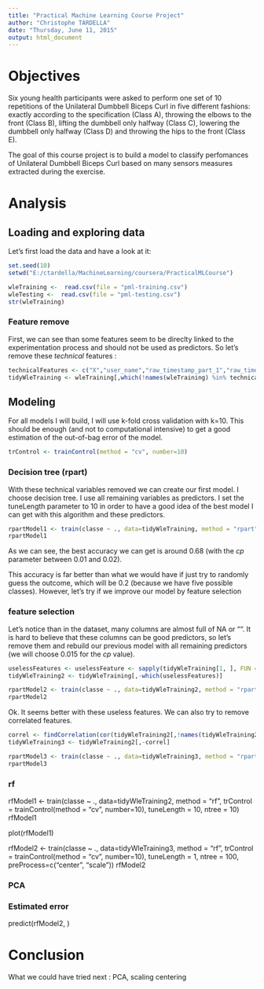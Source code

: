 ```yaml
---
title: "Practical Machine Learning Course Project"
author: "Christophe TARDELLA"
date: "Thursday, June 11, 2015"
output: html_document
---
```


# Objectives

Six young health participants were asked to perform one set of 10 repetitions of the Unilateral Dumbbell Biceps Curl in five different fashions: exactly according to the specification (Class A), throwing the elbows to the front (Class B), lifting the dumbbell only halfway (Class C), lowering the dumbbell only halfway (Class D) and throwing the hips to the front (Class E).

The goal of this course project is to build a model to classify perfomances of Unilateral Dumbbell Biceps Curl based on many sensors measures extracted during the exercise.

# Analysis

## Loading and exploring data

Let's first load the data and have a look at it:
```r
set.seed(10)
setwd("E:/ctardella/MachineLearning/coursera/PracticalMLCourse")
```

```r
wleTraining <-  read.csv(file = "pml-training.csv")
wleTesting <-  read.csv(file = "pml-testing.csv")
str(wleTraining)
```
### Feature remove

First, we can see than some features seem to be direclty linked to the experimentation process and should not be used as predictors. So let's remove these *technical* features : 

```r
technicalFeatures <- c("X","user_name","raw_timestamp_part_1","raw_timestamp_part_2","cvtd_timestamp","new_window","num_window")
tidyWleTraining <- wleTraining[,which(!names(wleTraining) %in% technicalFeatures)]
```

## Modeling

For all models I will build, I will use k-fold cross validation with k=10. This should be enough (and not to computational intensive) to get a good estimation of the out-of-bag error of the model.

```r
trControl <- trainControl(method = "cv", number=10)
```

### Decision tree (rpart)

With these technical variables removed we can create our first model. I choose decision tree. I use all remaining variables as predictors. I set the tuneLength parameter to 10 in order to have a good idea of the best model I can get with this algorithm and these predictors.

```r
rpartModel1 <- train(classe ~ ., data=tidyWleTraining, method = "rpart", trControl = trainControl(method = "cv", number=10), tuneLength = 10)
rpartModel1
```
As we can see, the best accuracy we can get is around 0.68 (with the *cp* parameter between 0.01 and 0.02).

This accuracy is far better than what we would have if just try to randomly guess the outcome, which will be 0.2 (because we have five possible classes). However, let's try if we improve our model by feature selection

### feature selection

Let's notice than in the dataset, many columns are almost full of NA or "". It is hard to believe that these columns can be good predictors, so let's remove them and rebuild our previous model with all remaining predictors (we will choose 0.015 for the *cp* value).

```r
uselessFeatures <- uselessFeature <- sapply(tidyWleTraining[1, ], FUN = function(x) {is.na(x) | x == ""})
tidyWleTraining2 <- tidyWleTraining[,-which(uselessFeatures)]

rpartModel2 <- train(classe ~ ., data=tidyWleTraining2, method = "rpart", trControl = trainControl(method = "cv", number=10), tuneGrid = data.frame(cp = 0.015))
rpartModel2
```

Ok. It seems better with these useless features. We can also try to remove correlated features.

```r
correl <- findCorrelation(cor(tidyWleTraining2[,!names(tidyWleTraining2) %in% c("classe")]))
tidyWleTraining3 <- tidyWleTraining2[,-correl]

rpartModel3 <- train(classe ~ ., data=tidyWleTraining3, method = "rpart", trControl = trainControl(method = "cv", number=10), tuneGrid = data.frame(cp = 0.015))
rpartModel3
```

### rf

rfModel1 <- train(classe ~ ., data=tidyWleTraining2, method = "rf", trControl = trainControl(method = "cv", number=10), tuneLength = 10, ntree = 10)
rfModel1

plot(rfModel1)

rfModel2 <- train(classe ~ ., data=tidyWleTraining3, method = "rf", trControl = trainControl(method = "cv", number=10), tuneLength = 1, ntree = 100, preProcess=c("center", "scale"))
rfModel2

### PCA

### Estimated error
predict(rfModel2, )

# Conclusion

What we could have tried next : PCA, scaling centering